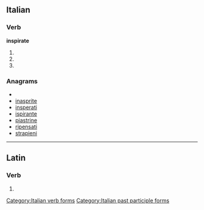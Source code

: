 ==Italian==

===Verb===
'''inspirate'''

# {{conjugation of|inspirare||2|p|pres|ind|lang=it}}
# {{conjugation of|inspirare||2|p|imp|lang=it}}
# {{form of|[[feminine|Feminine]] plural|inspirato}}

===Anagrams===
* {{alphagram|aeiinprst}}
* [[inasprite#Italian|inasprite]]
* [[insperati#Italian|insperati]]
* [[ispirante#Italian|ispirante]]
* [[piastrine#Italian|piastrine]]
* [[ripensati#Italian|ripensati]]
* [[strapieni#Italian|strapieni]]

[[Category:Italian verb forms]]
[[Category:Italian past participle forms]]

----
==Latin==

===Verb===
{{la-verb-form|īnspīrāte}}

# {{conjugation of|inspiro|īnspīrō|2|p|pres|act|imp|lang=la}}
{{count page|[[Wiktionary:Page count]]}}
{{rfc-auto}}